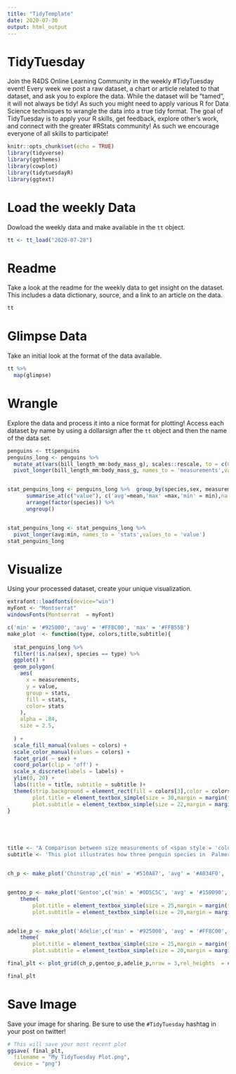 ```yaml
---
title: "TidyTemplate"
date: 2020-07-30
output: html_output
---
```


# TidyTuesday

Join the R4DS Online Learning Community in the weekly #TidyTuesday event!
Every week we post a raw dataset, a chart or article related to that dataset, and ask you to explore the data.
While the dataset will be “tamed”, it will not always be tidy! As such you might need to apply various R for Data Science techniques to wrangle the data into a true tidy format.
The goal of TidyTuesday is to apply your R skills, get feedback, explore other’s work, and connect with the greater #RStats community!
As such we encourage everyone of all skills to participate!

```r
knitr::opts_chunk$set(echo = TRUE)
library(tidyverse)
library(ggthemes)
library(cowplot)
library(tidytuesdayR)
library(ggtext)

```

# Load the weekly Data

Dowload the weekly data and make available in the `tt` object.

```r

tt <- tt_load("2020-07-28")

```


# Readme

Take a look at the readme for the weekly data to get insight on the dataset.
This includes a data dictionary, source, and a link to an article on the data.

```r

tt

```


# Glimpse Data

Take an initial look at the format of the data available.

```r

tt %>% 
  map(glimpse)

```

# Wrangle

Explore the data and process it into a nice format for plotting! Access each dataset by name by using a dollarsign after the `tt` object and then the name of the data set.

```r
penguins <- tt$penguins
penguins_long <- penguins %>% 
  mutate_at(vars(bill_length_mm:body_mass_g), scales::rescale, to = c(0, 20)) %>% 
  pivot_longer(bill_length_mm:body_mass_g, names_to = 'measurements',values_to = 'value')


stat_penguins_long <- penguins_long %>%  group_by(species,sex, measurements) %>%
      summarise_at(c("value"), c('avg'=mean,'max' =max,'min' = min),na.rm = TRUE) %>%
      arrange(factor(species)) %>%
      ungroup()


stat_penguins_long <- stat_penguins_long %>% 
  pivot_longer(avg:min, names_to = 'stats',values_to = 'value')
stat_penguins_long
```




# Visualize

Using your processed dataset, create your unique visualization.

```r
extrafont::loadfonts(device="win")
myFont <- "Montserrat"
windowsFonts(Montserrat  = myFont)
```



```r

c('min' = '#925000', 'avg' = '#FF8C00', 'max' = '#FFB55B')
make_plot  <- function(type, colors,title,subtitle){
  
  stat_penguins_long %>%
  filter(!is.na(sex), species == type) %>%
  ggplot() +
  geom_polygon(
    aes(
      x = measurements,
      y = value,
      group = stats,
      fill = stats,
      color= stats
    ),
    alpha = .84,
    size = 2.5,
    
  ) +
  scale_fill_manual(values = colors) +
  scale_color_manual(values = colors) +
  facet_grid( ~ sex) +
  coord_polar(clip = 'off') +
  scale_x_discrete(labels = labels) +
  ylim(0, 20) +
  labs(title = title, subtitle = subtitle )+
  theme(strip.background = element_rect(fill = colors[3],color = colors[3]),
        plot.title = element_textbox_simple(size = 30,margin = margin(t = 50,b = 60)),
        plot.subtitle = element_textbox_simple(size = 22,margin = margin(t = 10,b = 50))) 
}





title <- "A Comparison between size measurements of <span style = 'color:#A034F0;'> Chinstrap</span>, <span style = 'color:#159090;'> Gentoo</span> and <span style = 'color:#FF8C00;'> Adelie</span> Penguin Species"
subtitle <- 'This plot illustrates how three penguin species in  Palmer Archipelago, Antarctica differ from each other based on their the average, the minimum and the maximum recorded size measurements'


ch_p <- make_plot('Chinstrap',c('min' = '#510A87', 'avg' = '#A034F0', 'max' = '#DCB6FA'),title, subtitle)


gentoo_p <- make_plot('Gentoo',c('min' = '#0D5C5C', 'avg' = '#159090', 'max' = '#A8F3F3'),'', '') +
    theme(
        plot.title = element_textbox_simple(size = 25,margin = margin(t = 20,b = 20)),
        plot.subtitle = element_textbox_simple(size = 20,margin = margin(t = 20,b = 20))) 


adelie_p <- make_plot('Adelie',c('min' = '#925000', 'avg' = '#FF8C00', 'max' = '#FFB55B'),'       ', '         ') +
    theme(
        plot.title = element_textbox_simple(size = 25,margin = margin(t = 20,b = 20)),
        plot.subtitle = element_textbox_simple(size = 20,margin = margin(t = 20,b = 20))) 

final_plt <- plot_grid(ch_p,gentoo_p,adelie_p,nrow = 3,rel_heights  = c(1,0.83,0.83))

final_plt
```




# Save Image

Save your image for sharing. Be sure to use the `#TidyTuesday` hashtag in your post on twitter! 

```r

# This will save your most recent plot
ggsave( final_plt,
  filename = "My TidyTuesday Plot.png",
  device = "png")

```
